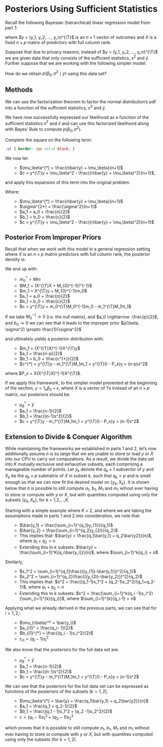 # Posteriors Using Sufficient Statistics

Recall the following Bayesian (hierarchical) linear regression model from part 1: 

\begin{equation*}
NIG(M_0, m_0, a_0, b_0) \times N(y \mid X\beta, \sigma^2 I_n)
(\#eq:part1nig)
\end{equation*}

where $y = (y_1, y_2, ..., y_n)^{\T}$ is an $n \times 1$ vector of outcomes and $X$ is a fixed $n \times p$ matrix of predictors with full column rank. \

Suppose that due to privacy reasons, instead of $y = (y_1, y_2, ..., y_n)^{\T}$ we are given data that only consists of the sufficient statistics, $s^2$ and $\bar{y}$. Further suppose that we are working with the following simpler model: 

\begin{equation*}
y = 1_n \beta_0 + \epsilon
(\#eq:simplelin)
\end{equation*}

How do we obtain $p(\beta_0, \sigma^2 \mid y)$ using this data set?

## Methods 

We can use the factorization theorem to factor the normal distribution's pdf into a function of the sufficient statistics, $s^2$ and $\bar{y}.$ 
\begin{equation*}
\begin{split}
f(y \mid \beta_0, \sigma^2) &= \Pi_{i=1}^{n} (2\pi\sigma^2)^{-\frac{1}{2}} \exp\{-\frac{1}{2\sigma^2}(y_i-\beta_0)^2\}\\
&= (2\pi\sigma^2)^{-\frac{n}{2}} \exp\{-\frac{1}{2\sigma^2}\Sigma(y_i - \beta_0)^2\} \\
&= (2\pi\sigma^2)^{-\frac{n}{2}} \exp\{-\frac{1}{2\sigma^2}\Sigma(y_i - \bar{y} + \bar{y} - \beta_0)^2\} \\
&= (2\pi\sigma^2)^{-\frac{n}{2}} \exp\{-\frac{1}{2\sigma^2}\Sigma[(y_i - \bar{y})^2 + (\bar{y} - \beta_0)^2]\} \\
&= (2\pi\sigma^2)^{-\frac{n}{2}} \exp\{-\frac{1}{2\sigma^2}[(n-1)s^2 + n(\bar{y} - \beta_0)^2]\}
\end{split}
(\#eq:sufficientstatfactorization)
\end{equation*}

We have now successfully expressed our likelihood as a function of the sufficient statistics $s^2$ and $\bar{x}$ and can use this factorized likelihood along with Bayes' Rule to compute $p(\beta_0, \sigma^2)$.

\begin{align*}
p(\beta_0, \sigma^2 \mid y) &= p(\beta_0 \mid \mu_\beta, \sigma^2) \times p(\sigma^2 \mid a_0, b_0) \times p(y \mid \beta_0, \sigma^2) \\
&= N(\beta_0 \mid \mu_\beta, \sigma^2) \times IG(\sigma^2 \mid a_0,b_0) \times N(y \mid \beta_0, \sigma^2) \\
&= (2\pi\sigma^2)^{-\frac{1}{2}}\exp\{-\frac{1}{2\sigma^2}(\beta_0 - \mu_\beta)^2\} \times
\frac{b_0^{a_0}}{\Gamma(a_0)}(\sigma^2)^{-a-1}\exp\{-\frac{b}{\sigma^2}\} \\
&\times (2\pi\sigma^2)^{-\frac{n}{2}}\exp\{-\frac{1}{2\sigma^2}[(n-1)s^2 + n(\bar{y} - \beta_0)^2]\} \\
&\propto (\sigma^2)^{-a_0-1} \times (\sigma^2)^{-\frac{n+1}{2}} \times \exp\{-\frac{b_0}{\sigma^2}\} \times \exp\{-\frac{1}{2\sigma^2}(\beta_0 - \mu_\beta)^2\} \\ &\times \exp\{-\frac{1}{2\sigma^2}[(n-1)s^2 + n(\bar{y} - \beta_0)^2]\} \\
&= (\sigma^2)^{-a_0-1} \times (\sigma^2)^{-\frac{n+1}{2}} \exp\{-\frac{b_0}{\sigma^2}\} \times \exp\{-\frac{1}{2\sigma^2}[(\beta_0 - \mu_{\beta})^2 +(n-1)s^2 + n(\bar{y}-\beta_0)^2]\}
\end{align*}

Complete the square on the following term:
\begin{align*}
&(\beta_0 - \mu_{\beta})^2 +(n-1)s^2 + n(\bar{y}-\beta_0)^2 \\
&= (n+1)\beta_0^2 - 2(\mu_{\beta} + n\bar{y})\beta_0 + n\bar{y}^2 + \mu_\beta^2 + (n-1)s^2 \\
&= (n+1)(\beta_0 - \frac{\mu_{\beta} + n\bar{y}}{n+1})^2 + n\bar{y}^2 + \mu_\beta^2 + (n-1)s^2 - \frac{(\mu_\beta + n\bar{y})^2}{n+1}\\
&= (n+1)(\beta_0 - \frac{\mu_{\beta} + n\bar{y}}{n+1})^2 + y^{\T}\Big(\frac{1_n1_n^{\T}}{n}\Big)y + y^{\T}\Big(I - \frac{1_n1_n^{\T}}{n}\Big)y + \mu_\beta^2 -
\frac{(\mu_\beta + n\bar{y})^2}{n+1} \\
&= (n+1)(\beta_0 - \frac{\mu_{\beta} + n\bar{y}}{n+1})^2 + y^{\T}y + \mu_\beta^2 - \frac{(\mu_\beta + n\bar{y})^2}{n+1}
\end{align*}

```css
.ul { border: 2px solid black; }
```


We now let:\
<ul> - $\mu_\beta^{*} = \frac{n\bar{y} + \mu_\beta}{n+1}$ \
- $c = y^{\T}y + \mu_\beta^2 - \frac{(n\bar{y} + \mu_\beta)^2}{n+1}$,</ul>

and apply this expansion of this term into the original problem.

\begin{align*}
&=(\sigma^2)^{-a_0-1} \times (\sigma^2)^{-\frac{n+1}{2}} \times \exp\{-\frac{b_0}{\sigma^2}\} \times \exp\{-\frac{1}{2\sigma^2}(n+1)(\beta_0 - \mu_\beta^{*})^2\} \times \exp\{-\frac{c}{2\sigma^2}\} \\
&= (\sigma^2)^{-a_0-1} \times (\sigma^2)^{-\frac{n+1}{2}} \times \exp\{-\frac{b_0}{\sigma^2}\} \times \exp\{-\frac{1}{2\sigma^{2\ast}}(\beta_0 - \mu_\beta^{*})^2\} \times \exp\{-\frac{c}{2\sigma^2}\} \\
&= (\sigma^2)^{-a_0-1-\frac{n}{2}} \times \exp\{-\frac{(b_0 + \frac{c}{2})}{\sigma^2}\} \times (\sigma^2)^{-\frac{1}{2}} \times \exp\{-\frac{1}{2\sigma^{2\ast}}(\beta_0 - \mu_\beta^{*})^2\} \\
&= \underbrace{(\sigma^2)^{a_1-1} \times \exp\{-\frac{b_1}{\sigma^2}\}}_\text{kernal of $IG(a_1, b_1)$} \times 
\underbrace{(\sigma^2)^{\frac{1}{2}} \times \exp\{-\frac{1}{2\sigma^{2\ast}}(\beta_0 - \mu_\beta^{*})^2\}}_\text{kernal of $N(\mu_\beta^{\ast}, \sigma^{2\ast})$}
\end{align*}

Where:
<ul> 
- $\mu_\beta^{*} = \frac{n\bar{y} + \mu_\beta}{n+1}$
- $\sigma^{2*} = \frac{\sigma^2}{n+1}$  
- $a_1 = a_0 + \frac{n}{2}$
- $b_1 = b_0 + \frac{c}{2}$ 
- $c = y^{\T}y + \mu_\beta^2 - \frac{(n\bar{y} + \mu_\beta)^2}{n+1}$
</ul>

## Posterior From Improper Priors

Recall that when we work with this model in a general regression setting where $X$ is an $n \times p$ matrix predictors with full column rank, the posterior density is:

\begin{equation*}
\begin{split}
p(\beta, \sigma^2 \mid y) &= IG(\sigma^2 \mid a_1, b_1) \times N(\beta \mid M_1m_1, \sigma^2M_1)
\end{split}
(\#eq:nigpost)
\end{equation*}
We end up with:
<ul> 
- $m_0^{*} = Mm$
- $M_1 = (X^{\T}X + M_{0}^{-1})^{-1}$
- $m_1 = X^{\T}y + M_{0}^{-1}m_0$
- $a_1 = a_0 + \frac{n}{2}$
- $b_1 = b_0 + \frac{c}{2}$
- $c  = y^{\T}y + m_0^{\T}M_0^{-1}m_0 - m_1^{\T}M_1m_1$
</ul>

If we take $M_0^{-1} \rightarrow 0$ (i.e. the null matrix), and $a_0 \rightarrow -\frac{p}{2}$, and $b_0 \rightarrow 0$ we can see that it leads to the improper prior $p(\beta, \sigma^2) \propto \frac{1}{\sigma^2}$

\begin{align*}
p(\beta, \sigma^2) &= IG(\sigma^2 \mid a_0, b_0) \times N(\beta \mid m_0, \sigma^2M_0) \\
&= \frac{b_0^{a_0}}{\Gamma(a_0)}(\sigma^2)^{-a_0-1} \exp\{-\frac{b_0}{\sigma^2}\} \times (2\pi)^{-p/2}\det(\sigma^2M_0)^{-\frac{1}{2}} \exp\{-\frac{1}{2\sigma^2}(\beta - m_0)^{\T}\frac{M_0^{-1}}{\sigma^2}(\beta - m_0)\} \\
&\propto (\sigma^2)^{-a_0-1}\exp\{-\frac{b_0}{\sigma^2}\} \times (\sigma^2)^{-\frac{p}{2}}\exp\{-\frac{1}{2}(\beta - m_0)^{\T}\frac{M_0^{-1}}{\sigma^2}(\beta - m_0)\} \\
&= (\sigma^2)^{-(\frac{p}{2}+1})\exp\{-\frac{b_0}{\sigma^2}\} \times (\sigma^2)^{-\frac{p}{2}}\exp\{-\frac{1}{2}(\beta - m_0)^{\T}
\frac{0}{\sigma^2}(\beta - m_0)\}\\
&= \frac{1}{\sigma^2},
\end{align*}
and ultimately yields a posterior distribution with:

<ul> 
- $m_1 = (X^{\T}X)^{-1}X^{\T}y$
- $a_1 = \frac{n-p}{2}$
- $b_1 = b_0 + \frac{c^{*}}{2}$
- $c^{*} = y^{\T}y - m_1^{\T}M_1m_1 = y^{\T}(I - P_x)y = (n-p)s^2$
</ul>
where $P_x = X(X^{\T}X)^{-1}X^{\T}$.

If we apply this framework, to the simpler model presented at the beginning of the section,
$y = 1_n\beta_0 + \epsilon$,
where  $X$ is a vector of 1's instead of an $n \times p$ matrix, our posteriors should be:
<ul> 
- $\mu_\beta^{*} = \bar{y}$
- $a_1 = \frac{n-1}{2}$
- $b_1 = \frac{(n-1)s^2}{2}$
- $c = y^{\T}y - m_1^{\T}M_1m_1 = y^{\T}(I - P_x)y = (n-1)s^2$
</ul>

## Extension to Divide & Conquer Algorithm

While maintaining the frameworks we established in parts 1 and 2, let's now additionally assume *n* is so large that we are unable to store or load $y$ or $X$ into our CPU to carry out computations. As a result, we divide the data set into $K$ mutually exclusive and exhaustive subsets, each comprising a manageable number of points. Let $y_k$ denote the $q_k \times 1$ subvector of $y$ and $X_k$ be the $q_k \times p$ submatrix of $X$ in subset $k$, such that $q_k > p$ and is small enough so that we can now fit the desired model on $\{y_k, X_k\}$. It is shown below that it is possible to still compute $a_1$, $b_1$, 
$M_1$ and $m_1$ wihout ever having to store or compute with $y$ or $X$, but with quantities computed using only the subsets $\{y_k, X_k\}$, for $k$ = 1,2,...,$K$.

Starting with a simple example where $K$ = 2, and where we are taking the assumptions made in parts 1 and 2 into consideration, we note that:

<ul> 
- $\bar{y_1} = \frac{\sum_{i=1}^{q_1}y_{1i}}{q_1}$
- $\bar{y_2} = \frac{\sum_{i=1}^{q_2}y_{2i}}{q_2}$
- This implies that: $\bar{y} = \frac{q_1\bar{y_1} + q_2\bar{y2}}{n}$, where $q_1+q_2 = n$
- Extending this to k subsets: $\bar{y} = \frac{\sum_{i=1}^K{q_i\bar{y_i}}}{n}$, where $\sum_{i=1}^k{q_i} = n$
</ul>

Similarly, 
<ul> 
- $s_1^2 = \sum_{i=1}^{q_1}\frac{({y_{1i}-\bar{y_1}})^2}{q_1}$
- $s_2^2 = \sum_{i=1}^{q_2}\frac{({y_{2i}-\bar{y_2}})^2}{q_2}$
- This implies that: $s^2 = \frac{(q_1-1)s_1^2 + (q_2-1)s_2^2}{q_1+q_2-1}$, where $q_1+q_2 = n$
- Extending this to k subsets: $s^2 = \frac{\sum_{i=1}^k(q_i -1)s_i^2}{\sum_{i=1}^{k}{q_i}}$, where $\sum_{i=1}^{k}{q_i-1} = n$
</ul>

Applying what we already derived in the previous parts, we can see that for $i=1,2$,:
<ul> 
- $\mu_{i\beta}^* = \bar{y_i}$
- $a_{i1}^ = \frac{q_i- 1}{2}$
- $b_{i1}^{*} = \frac{(q_i - 1)s_i^2}{2}$
- $c_{i1}= (q_i -1)s_i^2$ 
</ul>

We also know that the posteriors for the full data set are:
<ul> 
- $\mu_\beta^{*} = \bar{y}$
- $a_1 = \frac{n-1}{2}$
- $b_1 = \frac{(n-1)s^2}{2}$
- $c = y^{\T}y - m_1^{\T}M_1m_1 = y^{\T}(I - P_x)y = (n-1)s^2$
</ul>

We can see that the posteriors for the full data set can be expressed as functions of the posteriors of the subsets $(k = 1, 2)$,
<ul> 
- $\mu_\beta^{*} = \bar{y} = \frac{q_1\bar{y_1} + q_2\bar{y2}}{n}$
- $a_1 = \frac{q_1 + q_2-1}{2}$
- $b_1 = \frac{(q_1 - 1)s_1^2 + (q_2 -1)s_2^2}{2}$
- $c  = (q_1 - 1)s_1^2 + (q_2 -1)s_2^2$
</ul>

which proves that it is possible to still compute $a_1$, $b_1$, 
$M_1$ and $m_1$ without ever having to store or compute with $y$ or $X$, but with quantities computed using only the subsets (for $k = 1,2$).


